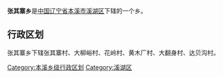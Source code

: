 {{Unreferenced|time=2022-02-20T17:05:22+00:00}}
{{中国乡级行政区
|行政区全称 = 张其寨乡
|景观照片文件名 = 
|景观照片描述 = 
|汉语拼音 =
|其他语言 = 
|其他语言名称 = 
|位置图文件名 = 
|位置图描述 = 
|自定义图片=
|上级行政区 = [[辽宁省|辽宁省]][[本溪市|本溪市]][[溪湖区|溪湖区]]
|行政区类别 = 乡
|行政区划代码 = 
|行政区划 = 
|村委会 = 
|居委会 = 
|建置时间 = 
|领导职位 = 
|领导名称 = 
|政府驻地 = 
|毗邻 = 
|地理坐标 = 
|总面积 = 
|总人口 = 
|户籍人口 = 
|户籍人口年份 = 
|常住人口 = 
|常住人口年份 = 
|人口密度 = 
|GDP = 
|邮政编码 = 
|电话区号 = 
|官方网站 = 
|网站名称 = 
}}
'''张其寨乡'''是[[中华人民共和国|中国]][[辽宁省|辽宁省]][[本溪市|本溪市]][[溪湖区|溪湖区]]下辖的一个乡。

== 行政区划 ==

张其寨乡下辖张其寨村、大柳峪村、花岭村、黄木厂村、大翻身村、达贝沟村。

{{辽宁小作品}}
{{溪湖区行政区划}}

[[Category:本溪乡级行政区划|Category:本溪乡级行政区划]]
[[Category:溪湖区|Category:溪湖区]]